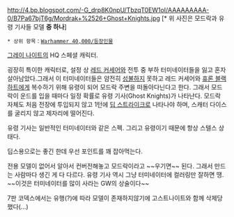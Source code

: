 {{{+1 '''Grand Master Vorth Mordrak'''}}}

http://4.bp.blogspot.com/-G_drp8K0npU/TbzqT0EW1oI/AAAAAAAAA-0/B7Pa67bjT6g/Mordrak+%2526+Ghost+Knights.jpg
[* 위 사진은 모드락과 유령 기사들 모델 '''중 하나''']

 * 상위 항목：[[Warhammer 40,000/등장인물]]

[[그레이 나이트]]의 HQ 스페셜 캐릭터.

굉장히 특이한 캐릭터로, 설정 상 [[레드 커세어]]와 전투 중 부하 터미네이터들을 잃고 혼자 살아남았다.그래서 이 터미네이터들은 얌전히 [[성불]]하지 못하고 레드 커세어와 [[휴론 블랙하트]]에게 복수하기 위해 유령이 되어 모드락 주변을 떠돌아다닌다고 한다. 그래서 모드락이 운드를 입을 때마다 일정 확률로 유령 기사(Ghost Knights)가 나타난다. 모드락 자체도 처음 전장에 투입되지 않고 1턴에 [[딥 스트라이크]]로 나타나야 하며, 스캐터 다이스를 굴리지 않고 제자리에 떨어진다.

유령 기사는 일반적인 터미네이터와 같은 스펙. 그리고 유령이기 때문에 항상 스텔스 상태다.

딥스용으로는 좋긴 한데 우선 포인트를 꽤 잡아먹는다.

전용 모델이 없어서 알아서 컨버전해놓고 모드락이라고 ~~우기면~~ 된다. 그래서 만드는 사람마다 생긴 게 다 다르다. 유령 기사 역시 그냥 터미네이터에 컬러링만 잘하면 땡. ~~이것은 터미네이터를 많이 사라는 GW의 상술이다~~

7판 코덱스에서는 유행(?)에 따라 모델이 존재하지않기에 고스트나이트와 함께 삭제당했다(...)
